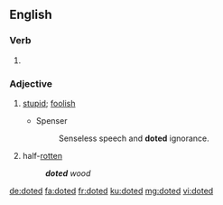 ==English==

===Verb===
{{head|en|verb form}}

# {{en-past of|dote}}

===Adjective===
{{en-adj}}

# {{lb|en|obsolete}} [[stupid]]; [[foolish]]
#* Spenser
#*: Senseless speech and '''doted''' ignorance.
# {{lb|en|US|obsolete}} half-[[rotten]]
#: '''''doted''' wood''

{{Webster 1913}}

[[de:doted]]
[[fa:doted]]
[[fr:doted]]
[[ku:doted]]
[[mg:doted]]
[[vi:doted]]